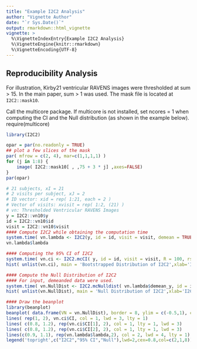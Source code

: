 ```yaml
---
title: "Example I2C2 Analysis"
author: "Vignette Author"
date: "`r Sys.Date()`"
output: rmarkdown::html_vignette
vignette: >
  %\VignetteIndexEntry{Example I2C2 Analysis}
  %\VignetteEngine{knitr::rmarkdown}
  %\VignetteEncoding{UTF-8}
---
```


## Reproducibility Analysis

For illustration, Kirby21 ventricular RAVENS images were thresholded
at sum > 15. In the main paper, sum > 1 was used. The mask file is located at `I2C2::mask10`.

Call the multicore package. If multicore is not installed, set ncores = 1
when computing the CI and the Null distribution (as shown in the example below).
require(multicore)


```r
library(I2C2)

opar = par(no.readonly = TRUE)
## plot a few slices of the mask 
par( mfrow = c(2, 4), mar=c(1,1,1,1) )
for (j in 1:8) { 
	image( I2C2::mask10[ , ,75 + 3 * j] ,axes=FALSE)
}
par(opar)
```

```r
# 21 subjects, xI = 21
# 2 visits per subject, xJ = 2
# ID vector: xid = rep( 1:21, each = 2 )
# Vector of visits: xvisit = rep( 1:2, (21) )
# vn: Thresholded Ventricular RAVENS Images
y = I2C2::vn10$y
id = I2C2::vn10$id
visit = I2C2::vn10$visit
#### Compute I2C2 while obtaining the computation time
system.time( vn.lambda <- I2C2(y, id = id, visit = visit, demean = TRUE) )
vn.lambda$lambda
```

```r
#### Computing the 95% CI of I2C2
system.time( vn.ci <- I2C2.mcCI( y, id = id, visit = visit, R = 100, rseed = 1, ncores = 1, demean = TRUE, ci = 0.95 ) )
hist( unlist(vn.ci), main = 'Bootstrapped Distribution of I2C2',xlab='I2C2' )
```

```r
#### Compute the Null Distribution of I2C2
#### For input, demeanded data were used.
system.time( vn.NullDist <- I2C2.mcNulldist( vn.lambda$demean_y, id = id, visit = visit, R = 100, rseed = 1, ncores = 1, demean = FALSE ) )  
hist( unlist(vn.NullDist), main = 'Null Distribution of I2C2',xlab='I2C2')
```

```r
#### Draw the beanplot
library(beanplot)
beanplot( data.frame(VN = vn.NullDist), border = 8, ylim = c(-0.5,1), cex.main = 1, cex.axis = 1.5, main = "I2C2-Ventricular RAVENS", ll = 0.001, col = c(8, 8, "#B2DF8A") )
lines( rep(1, 2), vn.ci$CI, col = 1, lwd = 3, lty = 1)
lines( c(0.8, 1.2), rep(vn.ci$CI[1], 2), col = 1, lty = 1, lwd = 3)
lines( c(0.8, 1.2), rep(vn.ci$CI[2], 2), col = 1, lty = 1, lwd = 3)
lines(c(0.9, 1.1), rep(vn.lambda$lambda,2), col = 2, lwd = 4, lty = 1)
legend('topright',c("I2C2","95% CI","Null"),lwd=2,cex=0.8,col=c(2,1,8))
```